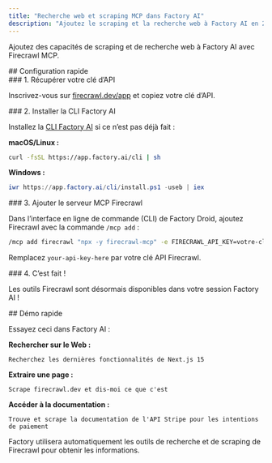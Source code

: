 ```yaml
---
title: "Recherche web et scraping MCP dans Factory AI"
description: "Ajoutez le scraping et la recherche web à Factory AI en 2 minutes"
---
```


Ajoutez des capacités de scraping et de recherche web à Factory AI avec Firecrawl MCP.

<div id="quick-setup">
  ## Configuration rapide
</div>

<div id="1-get-your-api-key">
  ### 1. Récupérer votre clé d’API
</div>

Inscrivez-vous sur [firecrawl.dev/app](https://firecrawl.dev/app) et copiez votre clé d’API.

<div id="2-install-factory-ai-cli">
  ### 2. Installer la CLI Factory AI
</div>

Installez la [CLI Factory AI](https://docs.factory.ai/cli/getting-started/quickstart) si ce n’est pas déjà fait :

**macOS/Linux :**

```bash
curl -fsSL https://app.factory.ai/cli | sh
```

**Windows :**

```powershell
iwr https://app.factory.ai/cli/install.ps1 -useb | iex
```


<div id="3-add-firecrawl-mcp-server">
  ### 3. Ajouter le serveur MCP Firecrawl
</div>

Dans l’interface en ligne de commande (CLI) de Factory Droid, ajoutez Firecrawl avec la commande `/mcp add` :

```bash
/mcp add firecrawl "npx -y firecrawl-mcp" -e FIRECRAWL_API_KEY=votre-cle-api-ici
```

Remplacez `your-api-key-here` par votre clé API Firecrawl.


<div id="4-done">
  ### 4. C’est fait !
</div>

Les outils Firecrawl sont désormais disponibles dans votre session Factory AI !

<div id="quick-demo">
  ## Démo rapide
</div>

Essayez ceci dans Factory AI :

**Rechercher sur le Web :**

```
Recherchez les dernières fonctionnalités de Next.js 15
```

**Extraire une page :**

```
Scrape firecrawl.dev et dis-moi ce que c'est
```

**Accéder à la documentation :**

```
Trouve et scrape la documentation de l'API Stripe pour les intentions de paiement
```

Factory utilisera automatiquement les outils de recherche et de scraping de Firecrawl pour obtenir les informations.
